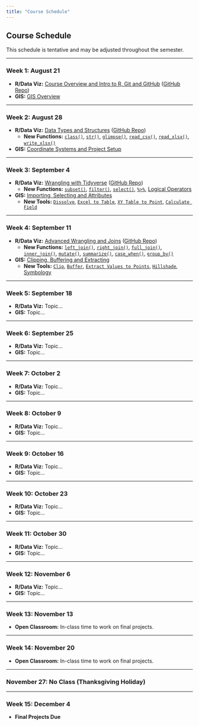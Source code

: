```yaml
---
title: "Course Schedule"
---
```


## Course Schedule

This schedule is tentative and may be adjusted throughout the semester.

---

### **Week 1: August 21**
* **R/Data Viz:** [Course Overview and Intro to R, Git and GitHub](https://drive.google.com/drive/folders/12QQgopbIIbNqcgfgNd3uNY172IEy_8YL?usp=drive_link) ([GitHub Repo](https://github.com/MMES-R-Course))
* **GIS:** [GIS Overview](https://drive.google.com/drive/folders/1xkkHP6Q8zL9xDxaKtgxIrgxPElL41iZM?usp=drive_link)

---

### **Week 2: August 28**
* **R/Data Viz:** [Data Types and Structures](https://drive.google.com/drive/folders/1tgNqKKxHsKFkgUJz6I8ZCWRoJbFX5OdY?usp=drive_link) ([GitHub Repo](https://github.com/MMES-R-Course/data-types-and-structures))
    * **New Functions:** [`class()`](appendix.qmd#class), [`str()`](appendix.qmd#str), [`glimpse()`](appendix.qmd#glimpse), [`read_csv()`](appendix.qmd#read-csv), [`read_xlsx()`](appendix.qmd#read-xlsx), [`write_xlsx()`](appendix.qmd#write-xlsx)
* **GIS:** [Coordinate Systems and Project Setup](https://drive.google.com/drive/folders/1GzYmQZJvCCuRAmjqH6SLUDo5Oibl7DSE?usp=drive_link)

---

### **Week 3: September 4**
* **R/Data Viz:** [Wrangling with Tidyverse](https://drive.google.com/drive/folders/1F7R4cr1yaR6hpTRCzctKQkslhp_bIysB?usp=drive_link) ([GitHub Repo](https://github.com/MMES-R-Course/wrangling-with-tidyverse))
    * **New Functions:** [`subset()`](appendix.qmd#subset), [`filter()`](appendix.qmd#filter), [`select()`](appendix.qmd#select), [`%>%`](appendix.qmd#pipe), [Logical Operators](appendix.qmd#logical-operators)
* **GIS:** [Importing, Selecting and Attributes](https://drive.google.com/drive/folders/1DRHdC14v6MwCN1hZJfHnfS2xkadauGAY?usp=drive_link)
    * **New Tools:** [`Dissolve`](appendix.qmd#dissolve), [`Excel to Table`](appendix.qmd#excel-to-table), [`XY Table to Point`](appendix.qmd#xy-table-to-point), [`Calculate Field`](appendix.qmd#calculate-field)

---

### **Week 4: September 11**
* **R/Data Viz:** [Advanced Wrangling and Joins](https://drive.google.com/drive/folders/1R7YFHEv9NhFg0fmJk0AkYABHndwY9MEQ?usp=drive_link) ([GitHub Repo](https://github.com/MMES-R-Course/advanced-wrangling-and-joins))
    * **New Functions:** [`left_join()`](appendix.qmd#left-join), [`right_join()`](appendix.qmd#right-join), [`full_join()`](appendix.qmd#full-join), [`inner_join()`](appendix.qmd#inner-join), [`mutate()`](appendix.qmd#mutate), [`summarize()`](appendix.qmd#summarize), [`case_when()`](appendix.qmd#case-when), [`group_by()`](appendix.qmd#group-by)
* **GIS:** [Clipping, Buffering and Extracting](https://drive.google.com/drive/folders/1ZV47CRUvIInoCJko08Cx88E9XcvugXmE?usp=drive_link)
    * **New Tools:** [`Clip`](appendix.qmd#clip), [`Buffer`](appendix.qmd#buffer), [`Extract Values to Points`](appendix.qmd#extract-values-to-points), [`Hillshade`](appendix.qmd#hillshade), [Symbology](appendix.qmd#symbology)

---

### **Week 5: September 18**
* **R/Data Viz:** Topic...
* **GIS:** Topic...

---

### **Week 6: September 25**
* **R/Data Viz:** Topic...
* **GIS:** Topic...

---

### **Week 7: October 2**
* **R/Data Viz:** Topic...
* **GIS:** Topic...

---

### **Week 8: October 9**
* **R/Data Viz:** Topic...
* **GIS:** Topic...

---

### **Week 9: October 16**
* **R/Data Viz:** Topic...
* **GIS:** Topic...

---

### **Week 10: October 23**
* **R/Data Viz:** Topic...
* **GIS:** Topic...

---

### **Week 11: October 30**
* **R/Data Viz:** Topic...
* **GIS:** Topic...

---

### **Week 12: November 6**
* **R/Data Viz:** Topic...
* **GIS:** Topic...

---

### **Week 13: November 13**
* **Open Classroom:** In-class time to work on final projects.

---

### **Week 14: November 20**
* **Open Classroom:** In-class time to work on final projects.

---

### **November 27: No Class (Thanksgiving Holiday)**

---

### **Week 15: December 4**
* **Final Projects Due**

